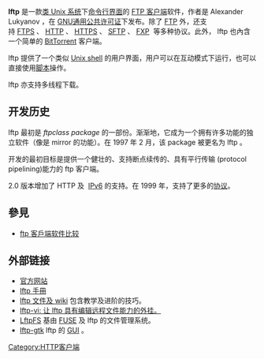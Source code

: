 {{lowercase}}
{{unreferenced|time=2016-03-26T14:43:25+00:00}}
'''lftp''' 是一款[[类Unix系统|类 Unix 系统]]下[[命令行界面|命令行界面]]的 [[FTP客户端比较|FTP 客户端]]软件，作者是 Alexander Lukyanov ，在 [[GNU通用公共许可证|GNU通用公共许可证]]下发布。除了 [[文件传输协议|FTP]] 外，还支持 [[FTPS|FTPS]] 、 [[超文本传输协议|HTTP]] 、 [[超文本传输安全协议|HTTPS]] 、 [[SSH文件传输协议|SFTP]] 、 [[文件交换协议|FXP]]  等多种协议。此外， lftp 也內含一个简单的 [[BitTorrent_(协议)|BitTorrent]] 客户端。

lftp 提供了一个类似 [[Unix_shell|Unix shell]] 的用户界面，用户可以在互动模式下运行，也可以直接使用[[腳本|脚本]]操作。

lftp 亦支持多线程下载。

== 开发历史 ==
lftp 最初是 ''ftpclass package ''的一部份。渐渐地，它成为一个拥有许多功能的独立软件（像是 mirror 的功能）。在 1997 年 2 月，该 package 被更名为 lftp 。

开发的最初目标是提供一个健壮的、支持断点续传的、具有平行传输 (protocol pipelining)能力的 ftp 客户端。

2.0 版本增加了 HTTP 及  [[IPv6|IPv6]] 的支持。在 1999 年，支持了更多的[[网络传输协议|协议]]。

== 參見 ==

* [[FTP客户端比较|ftp 客戶端软件比较]]

==外部链接==

* [http://lftp.yar.ru/ 官方网站] {{Wayback|url=http://lftp.yar.ru/ |date=20210126151140 }}
* [http://lftp.yar.ru/lftp-man.html lftp 手冊] {{Wayback|url=http://lftp.yar.ru/lftp-man.html |date=20201114084747 }}
* [https://web.archive.org/web/20160329232246/http://linux.overshoot.tv/wiki/networking/lftp lftp 文件及 wiki] 包含教学及进阶的技巧。
* [https://web.archive.org/web/20110719085315/http://michael.stapelberg.de/lftp_vi/ lftp-vi: 让 lftp 具有编辑远程文件能力的外挂。]
* [http://lftpfs.sf.net/ LftpFS] {{Wayback|url=http://lftpfs.sf.net/ |date=20191018040841 }} 基由 [[FUSE|FUSE]] 及 lftp 的文件管理系统。
* [https://web.archive.org/web/20120324125612/http://www.lftp-gtk.com/ lftp-gtk] lftp 的 [[GUI|GUI]] 。

[[Category:HTTP客户端|Category:HTTP客户端]]